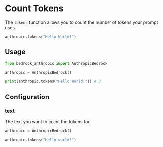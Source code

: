 # Count Tokens

The `tokens` function allows you to count the number of tokens your prompt uses.

```python
anthropic.tokens("Hello World!")
```

## Usage

```python
from bedrock_anthropic import AnthropicBedrock

anthropic = AnthropicBedrock()

print(anthropic.tokens("Hello World!")) # 3
```

## Configuration

### text

The text you want to count the tokens for.

```python {3}
anthropic = AnthropicBedrock()

anthropic.tokens("Hello world!")
```
